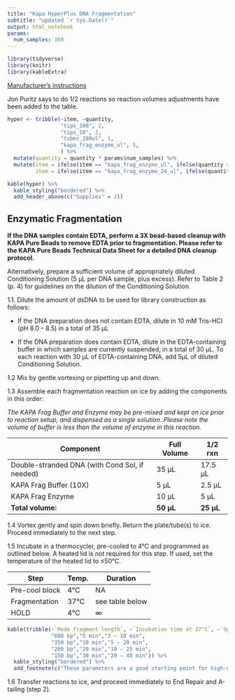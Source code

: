 ```yaml
---
title: "Kapa HyperPlus DNA Fragmentation"
subtitle: "updated `r Sys.Date()`"
output: html_notebook
params:
  num_samples: 160
---
```

```r
library(tidyverse)
library(knitr)
library(kableExtra)
```
[Manufacturer's instructions](https://github.com/pinskylab/laboratory/blob/master/documentation/kapa-hyper-plus-dna.pdf)

Jon Puritz says to do 1/2 reactions so reaction volumes adjustments have been added to the table.

```r
hyper <- tribble(~item, ~quantity,
                 "tips_100", 2,
                 "tips_10", 2, 
                 "tubes_200ul", 1,
                 "kapa_frag_enzyme_ul", 5,
                 ) %>% 
  mutate(quantity = quantity * params$num_samples) %>% 
  mutate(item = ifelse(item == "kapa_frag_enzyme_ul", ifelse(quantity > 240, "kapa_frag_enzyme_96_ul", "kapa_frag_enzyme_24_ul"), item), 
         item = ifelse(item == "kapa_frag_enzyme_24_ul", ifelse(quantity < 240, "kapa_frag_enzyme_96_ul", "kapa_frag_enzyme_24_ul"), item))

kable(hyper) %>% 
  kable_styling("bordered") %>% 
  add_header_above(c("Supplies" = 2))
```

## Enzymatic Fragmentation
**If the DNA samples contain EDTA, perform a 3X bead-based cleanup with KAPA Pure Beads to remove EDTA prior to fragmentation. Please refer to the KAPA Pure Beads Technical Data Sheet for a detailed DNA cleanup protocol.**

Alternatively, prepare a sufficient volume of appropriately diluted Conditioning Solution (5 μL per DNA sample, plus excess). Refer to Table 2 (p. 4) for guidelines on the dilution of the Conditioning Solution.

1.1. Dilute the amount of dsDNA to be used for library construction as follows:  

- If the DNA preparation does not contain EDTA, dilute in 10 mM Tris-HCl (pH 8.0 – 8.5) in a total of 35 μL  

-  If the DNA preparation does contain EDTA, dilute in the EDTA-containing buffer in which samples are currently suspended, in a total of 30 μL. To each reaction with 30 μL of EDTA-containing DNA, add 5μL of diluted Conditioning Solution.  


1.2 Mix by gentle vortexing or pipetting up and down.

1.3 Assemble each fragmentation reaction on ice by adding the components in this order:

*The KAPA Frag Buffer and Enzyme may be pre-mixed and kept on ice prior to reaction setup, and dispensed as a single solution. Please note the volume of buffer is less than the volume of enzyme in this reaction.*

|Component|Full Volume|1/2 rxn|
|----|----|----|
|Double-stranded DNA (with Cond Sol, if needed)|35 μL|17.5 μL|
|KAPA Frag Buffer (10X)|5 μL|2.5 μL|
|KAPA Frag Enzyme|10 μL|5 μL|
|**Total volume:**|**50 μL**|**25 μL**|


1.4 Vortex gently and spin down briefly. Return the plate/tube(s) to ice. Proceed immediately to the next step.

1.5 Incubate in a thermocycler, pre-cooled to 4°C and programmed as outlined below. A heated lid is not required for this step. If used, set the temperature of the heated lid to ≤50°C.

|Step|Temp.|Duration|
|----|-----|--------|
|Pre-cool block|4°C|NA|
|Fragmentation|37°C|see table below|
|HOLD|4°C|∞|

```r
kable(tribble(~`Mode fragment length`, ~`Incubation time at 37°C`, ~`Optimization range`,
              "600 bp","5 min","3 – 10 min",
              "350 bp","10 min","5 – 20 min",
              "200 bp","20 min","10 – 25 min",
              "150 bp","30 min","20 – 40 min")) %>% 
  kable_styling("bordered") %>% 
  add_footnote(c("These parameters are a good starting point for high-quality genomic DNA. Please refer to Appendix 2: Optimization of Fragmentation Parameters (p. 16) for guidelines on how to optimize fragmentation time and temperature. If incubation times longer than the recommended range are needed, samples likely contain inhibitors which impact the fragmentation efficiency. Bead-based DNA cleanup, prior to fragmentation, is recommended over longer fragmentation times."))
```
1.6 Transfer reactions to ice, and proceed immediately to End Repair and A-tailing (step 2).
